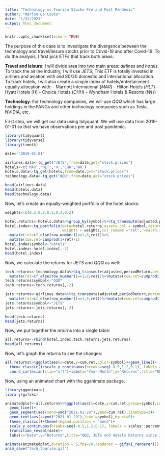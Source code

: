 ---
title: "Technology vs Tourism Stocks Pre and Post Pandemic"
author: "Marlon Do Couto"
date: "1/31/2021"
output: html_document
---

```{r setup, include=FALSE}
knitr::opts_chunk$set(echo = TRUE)
```

The purpose of this case is to investigate the divergence between the technology and travel/leisure stocks prior to Covid-19 and after Covid-19. To do the analysis, I first pick ETFs that track both areas:

**Travel and leisure**: I will divide  area into two main areas: *airlines* and *hotels*. To track the airline industry, I will use *JETS*; This ETF is totally invested in airlines and aviation with and 80/20 domestic and international allocation. To track hotels, I will also create a simple index of hotels/entertainment equally allocation with:
- Marriott International (*MAR*)
- Hilton Hotels (*HLT*)
- Hyatt Hotels (*H*)
- Choice Hotels (*CHH*)
- Wyndham Hotels & Resorts (*WH*)

**Technology**: For technology companies, we will use *QQQ* which has large holdings in the FANGs and other technology companies such as Tesla, NVIDIA, etc.

First step, we will get our data using tidyquant. We will use data from 2019-01-01 so that we have observations pre and post pandemic. 

```{r}
library(tidyquant)
library(tidyverse)
library(timetk)

date<-"2019-01-01"

airlines.data<-tq_get("JETS",from=date,get="stock.prices")
hotels<-c('MAR','HLT','H','CHH','WH')
hotels.data<-tq_get(hotels,from=date,get="stock.prices")
technology.data<-tq_get("QQQ",from=date,get="stock.prices")

head(airlines.data)
head(hotels.data)
head(technology.data)
```

Now, let's create an equally-weighted portfolio of the hotel stocks:
```{r}
weights<-c(0.2,0.2,0.2,0.2,0.2)

hotel.returns<-hotels.data%>%group_by(symbol)%>%tq_transmute(adjusted,periodReturn,period="daily",                                              col_rename="ret")
hotel.index<-tq_portfolio(data=hotel.returns,assets_col = symbol,returns_col = ret,
                          weights = weights,col_rename ="ret", wealth.index=FALSE) %>%
  mutate(ret=if_else(row_number()==1,0,ret))%>%
  mutate(cum.ret=cumprod(1+ret)-1)
hotel.index$symbol<-"Hotels"
hotel.index<-hotel.index[,-2]
head(hotel.index)


```
Now, we calculate the returns for *JETS* and *QQQ* as well:

```{r}
tech.returns<-technology.data%>%tq_transmute(adjusted,periodReturn,period="daily",col_rename = "ret")%>%
  mutate(ret=if_else(row_number()==1,0,ret))%>%mutate(cum.ret=cumprod(1+ret)-1)
tech.returns$symbol<-"QQQ"
tech.returns<-tech.returns[,-2]

jets.returns<-airlines.data%>%tq_transmute(adjusted,periodReturn,period="daily",col_rename = "ret")%>%
  mutate(ret=if_else(row_number()==1,0,ret))%>%mutate(cum.ret=cumprod(1+ret)-1)
jets.returns$symbol<-"JETS"
jets.returns<-jets.returns[,-2]

head(tech.returns)
head(jets.returns)
```

Now, we put together the returns into a single table:

```{r}
all.returns<-rbind(hotel.index,tech.returns,jets.returns)
head(all.returns)
```



Now, let's graph the returns to see the changes:

```{r}

all.returns%>%ggplot(aes(x=date,y=cum.ret,color=symbol))+geom_line()+
  theme_classic()+scale_y_continuous(breaks=seq(-0.5,1.2,0.1), labels = scales::percent)+
  coord_cartesian(clip="off")+labs(x="Year-Month",y="Returns",title="QQQ, JETS, and Hotels Returns since Jan 01, 2019")
```
Now, using an animated chart with the gganimate package.

```{r}
library(gganimate)
library(gifski)

animatedplot<-all.returns%>%ggplot(aes(x=date,y=cum.ret,group=symbol,color=symbol))+
  geom_line()+
  geom_segment(aes(xend=ymd("2021-01-29"),yend=cum.ret),linetype=2)+
  geom_text(aes(x=ymd("2021-01-29"),label=symbol),hjust=0)+
  theme_classic()+theme(legend.position = "none")+
  scale_y_continuous(breaks=seq(-0.5,1.2,0.1), labels = scales::percent)+
  transition_reveal(date)+
  labs(x="Date",y="Returns",title="QQQ, JETS and Hotels Returns since Jan 01, 2019")+ease_aes('linear')

animate(animatedplot,duration = 5,fps=20,renderer = gifski_renderer())
anim_save("tech_tourism.gif")
```

